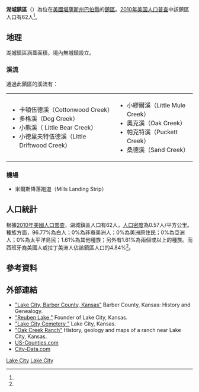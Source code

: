{{noteTA
|G1=USState
}}
{{Infobox settlement
|official_name = 湖城鎮區
|native_name = Lake City Township
|settlement_type = 鎮區
|image_map = Map highlighting Lake City Township, Barber County, Kansas.svg
|map_caption = 湖城鎮區在巴伯縣的位置
|coordinates_display = inline,title
|coordinates_region = US-KS
|subdivision_type = [[世界政區索引|國家]]
|subdivision_name = [[美国|美国]]
|subdivision_type1 = [[美國行政區劃|州]]
|subdivision_name1 = [[堪薩斯州|堪薩斯州]]
|subdivision_type2 = [[堪萨斯州行政区划|縣]]
|subdivision_name2 = [[巴伯縣_(堪薩斯州)|巴伯縣]]
|area_total_km2 = 108.99
|area_land_km2 = 108.77
|area_water_km2 = 0.22
|area_total_sq_mi = 42.08
|area_land_sq_mi = 42
|area_water_sq_mi = 0.08
|area_water_percent = 0.2
|population_as_of = [[2010年美国人口普查|2010]]
|population_footnotes = <ref name=census>{{cite web|url=http://www.census.gov/geo/www/gazetteer/gazetteer2010.html|title=2010 Census Gazetteer Files|publisher=[[美国人口调查局|美国人口调查局]]|accessdate=2016-02-23|archive-url=https://web.archive.org/web/20121021075704/http://www.census.gov/geo/www/gazetteer/gazetteer2010.html|archive-date=2012-10-21|dead-url=yes}}</ref>
|population_total = 62
|population_density_km2 = auto
|elevation_footnotes = 
|elevation_m = 487
|elevation_ft = 1598
|latd = 37
|latm = 20
|lats = 00
|latNS = N
|longd = 98
|longm = 48
|longs = 01
|longEW = W
|postal_code_type =
|postal_code = 
|blank_name = [[地名信息系统|GNIS]] feature ID
|blank_info = [http://geonames.usgs.gov/pls/gnispublic/f?p=gnispq:3:::NO::P3_FID:0470441 0470441]
|website = 
|footnotes = 
}}

'''湖城鎮區'''（{{lang-en|'''Lake City Township'''}}）為位在[[美國|美國]][[堪薩斯州|堪薩斯州]][[巴伯縣_(堪薩斯州)|巴伯縣]]的[[行政鎮區|鎮區]]。[[2010年美国人口普查|2010年美国人口普查]]中該鎮區人口有62人<ref name=census/>。

==地理==
湖城鎮區涵蓋面積{{convert|108.99|km2|sqmi}}，境內無城鎮設立。

===溪流===
通過此鎮區的溪流有：
{|
|
*卡頓伍德溪（Cottonwood  Creek）
*多格溪（Dog Creek）
*小熊溪（ Little Bear Creek）
*小德里夫特伍德溪（Little Driftwood Creek）
|
*小繆爾溪（Little Mule Creek）
*奧克溪（Oak Creek）
*帕克特溪（Puckett Creek）
*桑德溪（Sand Creek）
|}

===機場===
*米爾斯降落跑道（Mills Landing Strip）

==人口統計==
根據[[2010年美國人口普查|2010年美國人口普查]]，湖城鎮區人口有62人，[[人口密度|人口密度]]為0.57人/平方公里。種族方面，96.77%為白人；0%為非裔美洲人；0%為美洲原住民；0%為亞洲人；0%為太平洋島民；1.61%為其他種族；另外有1.61%為兩個或以上的種族。而西班牙裔美國人或拉丁美洲人佔該鎮區人口的4.84%<ref name=census/>。

==參考資料==
{{reflist}}

==外部連結==
*[http://www.rootsweb.ancestry.com/~ksbarber/lakecity.html "Lake City, Barber County, Kansas"] {{Wayback|url=http://www.rootsweb.ancestry.com/~ksbarber/lakecity.html |date=20160304233806 }} Barber County, Kansas: History and Genealogy.
*[http://www.rootsweb.ancestry.com/~ksbarber/lake_reuben.html "Reuben Lake "] {{Wayback|url=http://www.rootsweb.ancestry.com/~ksbarber/lake_reuben.html |date=20160304050711 }} Founder of Lake City, Kansas.
*[http://www.rootsweb.ancestry.com/~ksbarber/cem_lakecity.html "Lake City Cemetery "] {{Wayback|url=http://www.rootsweb.ancestry.com/~ksbarber/cem_lakecity.html |date=20160104170220 }} Lake City, Kansas.
*[https://web.archive.org/web/20080602022207/http://theoakcreekranch.com/ "Oak Creek Ranch"] History, geology and maps of a ranch near Lake City, Kansas.
* [https://web.archive.org/web/20080723112151/http://www.us-counties.com/localgov/kansas.html US-Counties.com]
* [http://www.city-data.com/township/Lake-City-Barber-KS.html City-Data.com] {{Wayback|url=http://www.city-data.com/township/Lake-City-Barber-KS.html |date=20121021170435 }}

{{巴伯縣 (堪薩斯州)}}

[[Category:巴伯縣鎮區_(堪薩斯州)|Lake City]]
[[Category:堪薩斯州鎮區|Lake City]]